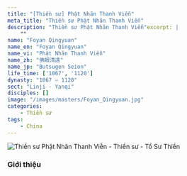 ```yaml
---
title: "[Thiền sư] Phật Nhãn Thanh Viễn"
meta_title: "Thiền sư Phật Nhãn Thanh Viễn"
description: "Thiền sư Phật Nhãn Thanh Viễn"excerpt: |
    ""
name: "Foyan Qingyuan"
name_en: "Foyan Qingyuan"
name_vi: "Phật Nhãn Thanh Viễn"
name_zh: "佛眼清遠"
name_jp: "Butsugen Seion"
life_time: ['1067', '1120']
dynasty: "1067 — 1120"
sect: "Linji - Yanqi"
disciples: []
image: "/images/masters/Foyan_Qingyuan.jpg"
categories:
    - Thiền sư
tags:
    - China
---
```


<img
  decoding="async"
  src="/images/masters/Foyan_Qingyuan.jpg"
  alt="Thiền sư Phật Nhãn Thanh Viễn - Thiền sư - Tổ Sư Thiền"
/>

### Giới thiệu
